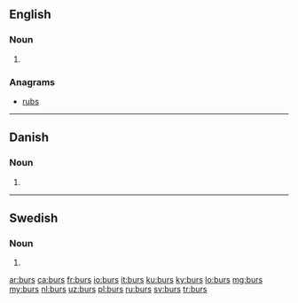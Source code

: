 {{also|Bürs}}
==English==

===Noun===
{{head|en|plural}}

# {{plural of|bur|lang=en}}

===Anagrams===
* [[rubs#English|rubs]]

----

==Danish==

===Noun===
{{head|da|noun form|g=n}}

# {{genitive singular indefinite of|bur|lang=da}}

----

==Swedish==

===Noun===
{{head|sv|noun form}}

# {{sv-noun-form-indef-gen|bur}}

[[ar:burs]]
[[ca:burs]]
[[fr:burs]]
[[io:burs]]
[[it:burs]]
[[ku:burs]]
[[ky:burs]]
[[lo:burs]]
[[mg:burs]]
[[my:burs]]
[[nl:burs]]
[[uz:burs]]
[[pl:burs]]
[[ru:burs]]
[[sv:burs]]
[[tr:burs]]